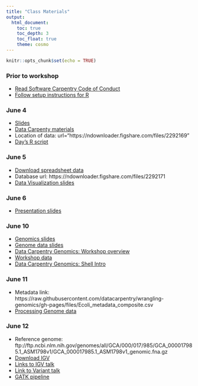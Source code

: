 ```yaml
---
title: "Class Materials"
output: 
  html_document:
    toc: true
    toc_depth: 3
    toc_float: true
    theme: cosmo
---
```


```r
knitr::opts_chunk$set(echo = TRUE)
```

### Prior to workshop
* [Read Software Carpentry Code of Conduct](https://docs.carpentries.org/topic_folders/policies/code-of-conduct.html)
* [Follow setup instructions for R](https://datacarpentry.org/r-socialsci/setup.html)

### June 4
* [Slides](https://docs.google.com/presentation/d/1l-84JaWBtBrbY-ts3rnKypRLO8YF0skyCHQfkhMPWZE/edit?usp=sharing)
* [Data Carpenty materials](https://datacarpentry.org/R-ecology-lesson/index.html)
* Location of data: url="https://ndownloader.figshare.com/files/2292169"
* [Day's R script](https://github.com/rachelss/LaSabana_Genomics/blob/master/DataCarpentry/portal_project.R)

### June 5
* [Download spreadsheet data](https://ndownloader.figshare.com/files/2252083)
* Database url: https://ndownloader.figshare.com/files/2292171
* [Data Visualization slides](dataviz.html)

### June 6
* [Presentation slides](https://docs.google.com/presentation/d/1JFtv-pxMjxIgRpnd86MfBY8mKY3enDpuSolzaIwh1-0/edit?usp=sharing)

### June 10
* [Genomics slides](https://docs.google.com/presentation/d/1e9DEu2cjiHFzlHkhAm2I55EvAV-z5f3431a7OKiMq8I/edit?usp=sharing)
* [Genome data slides](https://docs.google.com/presentation/d/1TLpMkC5wOxtkNyusr_TUbxUIZ5BUwio6iYzr8vRc4t8/edit?usp=sharing)
* [Data Carpentry Genomics: Workshop overview](https://datacarpentry.org/genomics-workshop/)
* [Workshop data](https://docs.google.com/presentation/d/1h-8RIWCI_ojHRzeXAc_lRPaCr2WWDl4xtfp22BeY3Zg/edit?usp=sharing)
* [Data Carpentry Genomics: Shell Intro](https://datacarpentry.org/shell-genomics/)

### June 11
* Metadata link: https://raw.githubusercontent.com/datacarpentry/wrangling-genomics/gh-pages/files/Ecoli_metadata_composite.csv
* [Processing Genome data](https://datacarpentry.org/wrangling-genomics/)

### June 12
* Reference genome: ftp://ftp.ncbi.nlm.nih.gov/genomes/all/GCA/000/017/985/GCA_000017985.1_ASM1798v1/GCA_000017985.1_ASM1798v1_genomic.fna.gz
* [Download IGV](https://www.broadinstitute.org/software/igv/)
* [Links to IGV talk](https://www.youtube.com/watch?v=ZPyeHzomH-U)
* [Link to Variant talk](https://www.youtube.com/watch?v=q9J2tYoZf4s&list=PLbhQIHW7hn4jheSXtExOb07RJVvekH4gz&index=6&t=0s)
* [GATK pipeline](https://software.broadinstitute.org/gatk/)
